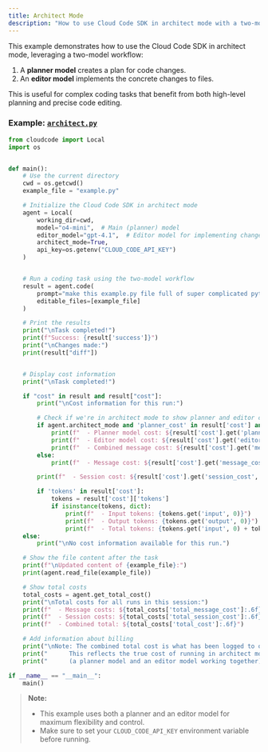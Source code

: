 ```yaml
---
title: Architect Mode
description: "How to use Cloud Code SDK in architect mode with a two-model workflow."
---
```


This example demonstrates how to use the Cloud Code SDK in architect mode, leveraging a two-model workflow:

1. A **planner model** creates a plan for code changes.
2. An **editor model** implements the concrete changes to files.

This is useful for complex coding tasks that benefit from both high-level planning and precise code editing.

### Example: [`architect.py`](https://github.com/LMSystems-ai/cloud-coding/blob/main/examples/architect.py)

```python
from cloudcode import Local
import os


def main():
    # Use the current directory
    cwd = os.getcwd()
    example_file = "example.py"

    # Initialize the Cloud Code SDK in architect mode
    agent = Local(
        working_dir=cwd,
        model="o4-mini",  # Main (planner) model
        editor_model="gpt-4.1",  # Editor model for implementing changes
        architect_mode=True,
        api_key=os.getenv("CLOUD_CODE_API_KEY")
    )


    # Run a coding task using the two-model workflow
    result = agent.code(
        prompt="make this example.py file full of super complicated python math functions",
        editable_files=[example_file]
    )

    # Print the results
    print("\nTask completed!")
    print(f"Success: {result['success']}")
    print("\nChanges made:")
    print(result["diff"])


    # Display cost information
    print("\nTask completed!")

    if "cost" in result and result["cost"]:
        print("\nCost information for this run:")

        # Check if we're in architect mode to show planner and editor costs separately
        if agent.architect_mode and 'planner_cost' in result['cost'] and 'editor_cost' in result['cost']:
            print(f"  - Planner model cost: ${result['cost'].get('planner_cost', 0):.6f}")
            print(f"  - Editor model cost: ${result['cost'].get('editor_cost', 0):.6f}")
            print(f"  - Combined message cost: ${result['cost'].get('message_cost', 0):.6f}")
        else:
            print(f"  - Message cost: ${result['cost'].get('message_cost', 0):.6f}")

        print(f"  - Session cost: ${result['cost'].get('session_cost', 0):.6f}")

        if 'tokens' in result['cost']:
            tokens = result['cost']['tokens']
            if isinstance(tokens, dict):
                print(f"  - Input tokens: {tokens.get('input', 0)}")
                print(f"  - Output tokens: {tokens.get('output', 0)}")
                print(f"  - Total tokens: {tokens.get('input', 0) + tokens.get('output', 0)}")
    else:
        print("\nNo cost information available for this run.")

    # Show the file content after the task
    print(f"\nUpdated content of {example_file}:")
    print(agent.read_file(example_file))

    # Show total costs
    total_costs = agent.get_total_cost()
    print("\nTotal costs for all runs in this session:")
    print(f"  - Message costs: ${total_costs['total_message_cost']:.6f}")
    print(f"  - Session costs: ${total_costs['total_session_cost']:.6f}")
    print(f"  - Combined total: ${total_costs['total_cost']:.6f}")

    # Add information about billing
    print("\nNote: The combined total cost is what has been logged to our usage tracking system.")
    print("      This reflects the true cost of running in architect mode, which uses two models.")
    print("      (a planner model and an editor model working together)")

if __name__ == "__main__":
    main()
```

> **Note:**
> - This example uses both a planner and an editor model for maximum flexibility and control.
> - Make sure to set your `CLOUD_CODE_API_KEY` environment variable before running.